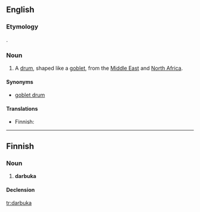 ==English==
{{wikipedia}}
===Etymology===
{{etyl|ar}}.

===Noun===
{{en-noun}}

# {{musical instruments}} A [[drum]], shaped like a [[goblet]], from the [[Middle East]] and [[North Africa]].

====Synonyms====
* [[goblet drum]]

====Translations====
{{trans-top|drum typical to Near East}}
* Finnish: {{t-|fi|darbuka}}
{{trans-mid}}
{{trans-bottom}}

----

==Finnish==

===Noun===
{{fi-noun}}

# '''darbuka'''

====Declension====
{{fi-decl-kala|darbuk}}

[[tr:darbuka]]